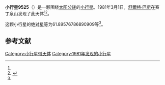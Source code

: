 {{Infobox planet
| bgcolour = #FFFFC0
| name = 9525
| symbol = 
| image = 
| caption = 
| discovery = yes
| discovery_ref = 
| discoverer = [[舒爾特·巴斯|舒爾特·巴斯]]
| discovery_site = [[赛丁泉山|赛丁泉山]] 
| discovered = 1981年3月1日
| designations = yes
| mp_name = 
| named_after = 
| alt_names = 1981 EF11/ 1977 DH9 / 1994 PS19
| mp_category = [[主带小行星|主带小行星]]
| orbit_ref = <ref name="a">[http://ssd.jpl.nasa.gov/sbdb.cgi?sstr=9525 9525] {{Wayback|url=http://ssd.jpl.nasa.gov/sbdb.cgi?sstr=9525 |date=20110609195939 }}，小行星數據庫瀏覽器（JPL Small-Body Database Browser）－[[美国国家航空航天局|美国国家航空航天局]]喷气推进实验室</ref>
| epoch = 2456400.5 (2013年4月18日更新)
| aphelion = {{convert|2.70082609234512|AU|km|3|abbr=on|lk=out}}
| perihelion = {{convert|2.218379762120251|AU|km|3|abbr=on}}
| semimajor = {{convert|2.459602927232686|AU|km|3|abbr=on}}
| eccentricity = 0.098074027
| period = 1408.951127 [[日|日]]<br />3.86[[儒略年|儒略年]]
| avg_speed = 
| inclination = 7.458686609664329
| asc_node = 329.6976810181596
| mean_anomaly = 
| arg_peri = 61.89576786890909
| satellites = 
| physical_characteristics = yes
| dimensions = 
| mass = 
| density = 
| surface_grav = 
| escape_velocity = 
| sidereal_day = 
| axial_tilt = 
| pole_ecliptic_lat = 
| pole_ecliptic_lon = 
| albedo = 
| temperatures= 
| temp_name1 = 
| mean_temp_1 = 
| max_temp_1 = 
| temp_name2 = 
| max_temp_2 = 
| spectral_type = 
| abs_magnitude = 61.89576786890909
}}

'''小行星9525'''（{{lang-en|9525}}）是一颗围绕[[太阳|太阳]][[公转|公转]]的[[小行星|小行星]]。1981年3月1日，[[舒爾特·巴斯|舒爾特·巴斯]]在赛丁泉山发现了此天体<ref name="a" /><ref>{{cite news|title=小行星列表|url=http://cfa-www.harvard.edu/iau/lists/NumberedMPs.txt|accessdate=2013-07-08|newspaper=哈佛大学|archive-date=2008-05-17|archive-url=https://web.archive.org/web/20080517010638/http://cfa-www.harvard.edu/iau/lists/NumberedMPs.txt|dead-url=no}}</ref>。

这颗小行星的[[绝对星等|绝对星等]]为61.89576786890909等<ref name="a" />。

==参考文献==
{{reflist}}
{{Minor Planet Number|[[小行星9524|小行星9524]]|[[小行星9526|小行星9526]]}}

{{小天体}}

[[Category:小行星带天体|Category:小行星带天体]]
[[Category:1981年发现的小行星|Category:1981年发现的小行星]]

{{asteroid-stub}}